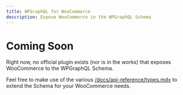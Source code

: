 ```yaml
---
title: WPGraphQL for WooCommerce
description: Expose WooCommerce in the WPGraphQL Schema
---
```


# Coming Soon

Right now, no official plugin exists (nor is in the works) that exposes WooCommerce to the WPGraphQL Schema.

Feel free to make use of the various [/docs/api-reference/types.mdx](APIs) to extend the Schema for your WooCommerce needs.
